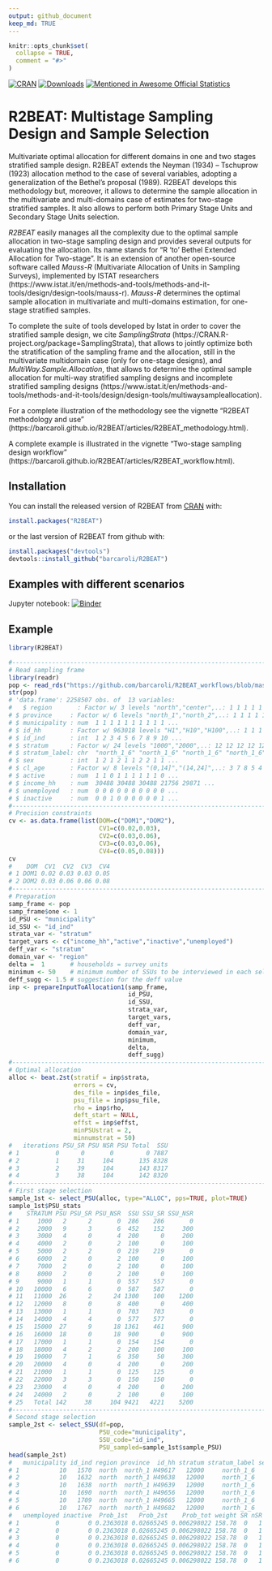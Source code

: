 ---
output: github_document
keep_md: TRUE
---

<!-- README.md is generated from README.Rmd. Please edit README.Rmd file -->

```{r, echo = FALSE}
knitr::opts_chunk$set(
  collapse = TRUE,
  comment = "#>"
)
```

[![CRAN](http://www.r-pkg.org/badges/version/R2BEAT)](https://cran.r-project.org/package=R2BEAT)
[![Downloads](http://cranlogs.r-pkg.org/badges/R2BEAT?color=brightgreen)](http://www.r-pkg.org/pkg/R2BEAT)
[![Mentioned in Awesome Official Statistics](https://awesome.re/mentioned-badge.svg)](http://www.awesomeofficialstatistics.org)


# R2BEAT: Multistage Sampling Design and Sample Selection

Multivariate optimal allocation for different domains in one and two stages stratified sample design. R2BEAT extends the Neyman (1934) – Tschuprow (1923) allocation method to the case of several variables, adopting a generalization of the Bethel’s proposal (1989). R2BEAT develops this methodology but, moreover, it allows to determine the sample allocation in the multivariate and multi-domains case of estimates for two-stage stratified samples. It also allows to perform both Primary Stage Units and Secondary Stage Units selection.

*R2BEAT* easily manages all the complexity due to the optimal sample allocation in two-stage sampling design and provides several outputs for evaluating the allocation.
Its name stands for "R 'to' Bethel Extended Allocation for Two-stage". 
It is an extension of another open-source software called *Mauss-R* (Multivariate Allocation of Units in Sampling Surveys), implemented by ISTAT  researchers (https://www.istat.it/en/methods-and-tools/methods-and-it-tools/design/design-tools/mauss-r). *Mauss-R* determines the optimal sample allocation in multivariate and multi-domains estimation, for one-stage stratified samples. 

To complete the suite of tools developed by Istat in order to cover the stratified sample design, we cite *SamplingStrata* (https://CRAN.R-project.org/package=SamplingStrata), that allows to jointly optimize both the stratification of the sampling frame and the allocation, still in the multivariate multidomain case (only for one-stage designs), and *MultiWay.Sample.Allocation*, that allows to determine the optimal sample allocation for multi-way stratified sampling designs and incomplete stratified sampling designs (https://www.istat.it/en/methods-and-tools/methods-and-it-tools/design/design-tools/multiwaysampleallocation).

For a complete illustration of the methodology see the vignette "R2BEAT methodology and use" (https://barcaroli.github.io/R2BEAT/articles/R2BEAT_methodology.html). 

A complete example is illustrated in the vignette "Two-stage sampling design workflow" (https://barcaroli.github.io/R2BEAT/articles/R2BEAT_workflow.html). 


## Installation

You can install the released version of R2BEAT from [CRAN](https://CRAN.R-project.org) with:

``` {r, eval=FALSE, echo=TRUE}
install.packages("R2BEAT")
```

or the last version of R2BEAT from github with:
``` {r, eval=FALSE, echo=TRUE}
install.packages("devtools")
devtools::install_github("barcaroli/R2BEAT")
```

## Examples with different scenarios

Jupyter notebook: [![Binder](https://mybinder.org/badge_logo.svg)](https://mybinder.org/v2/gh/barcaroli/R2BEAT_workflows/HEAD?filepath=R2BEAT_workflows.ipynb)

## Example

``` {r, eval=FALSE, echo=TRUE}
library(R2BEAT)

#-------------------------------------------------------------------------------
# Read sampling frame
library(readr)
pop <- read_rds("https://github.com/barcaroli/R2BEAT_workflows/blob/master/pop.RDS?raw=true")
str(pop)
# 'data.frame': 2258507 obs. of  13 variables:
#   $ region       : Factor w/ 3 levels "north","center",..: 1 1 1 1 1 1 1 1 1 1 ...
# $ province     : Factor w/ 6 levels "north_1","north_2",..: 1 1 1 1 1 1 1 1 1 1 ...
# $ municipality : num  1 1 1 1 1 1 1 1 1 1 ...
# $ id_hh        : Factor w/ 963018 levels "H1","H10","H100",..: 1 1 1 2 3 3 3 3 1114 1114 ...
# $ id_ind       : int  1 2 3 4 5 6 7 8 9 10 ...
# $ stratum      : Factor w/ 24 levels "1000","2000",..: 12 12 12 12 12 12 12 12 12 12 ...
# $ stratum_label: chr  "north_1_6" "north_1_6" "north_1_6" "north_1_6" ...
# $ sex          : int  1 2 1 2 1 1 2 2 1 1 ...
# $ cl_age       : Factor w/ 8 levels "(0,14]","(14,24]",..: 3 7 8 5 4 6 6 4 4 1 ...
# $ active       : num  1 1 0 1 1 1 1 1 1 0 ...
# $ income_hh    : num  30488 30488 30488 21756 29871 ...
# $ unemployed   : num  0 0 0 0 0 0 0 0 0 0 ...
# $ inactive     : num  0 0 1 0 0 0 0 0 0 1 ...
#-------------------------------------------------------------------------------
# Precision constraints
cv <- as.data.frame(list(DOM=c("DOM1","DOM2"),
                         CV1=c(0.02,0.03),
                         CV2=c(0.03,0.06),
                         CV3=c(0.03,0.06),
                         CV4=c(0.05,0.08)))
cv
#    DOM  CV1  CV2  CV3  CV4
# 1 DOM1 0.02 0.03 0.03 0.05
# 2 DOM2 0.03 0.06 0.06 0.08
#-------------------------------------------------------------------------------
# Preparation
samp_frame <- pop
samp_frame$one <- 1
id_PSU <- "municipality"  
id_SSU <- "id_ind"        
strata_var <- "stratum"   
target_vars <- c("income_hh","active","inactive","unemployed")   
deff_var <- "stratum"     
domain_var <- "region"  
delta =  1       # households = survey units
minimum <- 50    # minimum number of SSUs to be interviewed in each selected PSU
deff_sugg <- 1.5 # suggestion for the deff value
inp <- prepareInputToAllocation1(samp_frame,
                                 id_PSU,
                                 id_SSU,
                                 strata_var,
                                 target_vars,
                                 deff_var,
                                 domain_var,
                                 minimum,
                                 delta,
                                 deff_sugg)
#-------------------------------------------------------------------------------
# Optimal allocation
alloc <- beat.2st(stratif = inp$strata, 
                  errors = cv, 
                  des_file = inp$des_file, 
                  psu_file = inp$psu_file, 
                  rho = inp$rho, 
                  deft_start = NULL,
                  effst = inp$effst, 
                  minPSUstrat = 2,
                  minnumstrat = 50)
#   iterations PSU_SR PSU NSR PSU Total  SSU
# 1          0      0       0         0 7887
# 2          1     31     104       135 8328
# 3          2     39     104       143 8317
# 4          3     38     104       142 8320
#-------------------------------------------------------------------------------
# First stage selection
sample_1st <- select_PSU(alloc, type="ALLOC", pps=TRUE, plot=TRUE)
sample_1st$PSU_stats
#    STRATUM PSU PSU_SR PSU_NSR  SSU SSU_SR SSU_NSR
# 1     1000   2      2       0  286    286       0
# 2     2000   9      3       6  452    152     300
# 3     3000   4      0       4  200      0     200
# 4     4000   2      0       2  100      0     100
# 5     5000   2      2       0  219    219       0
# 6     6000   2      0       2  100      0     100
# 7     7000   2      0       2  100      0     100
# 8     8000   2      0       2  100      0     100
# 9     9000   1      1       0  557    557       0
# 10   10000   6      6       0  587    587       0
# 11   11000  26      2      24 1300    100    1200
# 12   12000   8      0       8  400      0     400
# 13   13000   1      1       0  703    703       0
# 14   14000   4      4       0  577    577       0
# 15   15000  27      9      18 1361    461     900
# 16   16000  18      0      18  900      0     900
# 17   17000   1      1       0  154    154       0
# 18   18000   4      2       2  200    100     100
# 19   19000   7      1       6  350     50     300
# 20   20000   4      0       4  200      0     200
# 21   21000   1      1       0  125    125       0
# 22   22000   3      3       0  150    150       0
# 23   23000   4      0       4  200      0     200
# 24   24000   2      0       2  100      0     100
# 25   Total 142     38     104 9421   4221    5200
#-------------------------------------------------------------------------------
# Second stage selection
sample_2st <- select_SSU(df=pop,
                         PSU_code="municipality",
                         SSU_code="id_ind",
                         PSU_sampled=sample_1st$sample_PSU)
head(sample_2st)
#   municipality id_ind region province  id_hh stratum stratum_label sex  cl_age active income_hh
# 1           10   1570  north  north_1 H49617   12000     north_1_6   2 (64,74]      1  25393.18
# 2           10   1632  north  north_1 H49638   12000     north_1_6   1 (64,74]      1  24261.16
# 3           10   1638  north  north_1 H49639   12000     north_1_6   1 (24,34]      1  60761.11
# 4           10   1690  north  north_1 H49656   12000     north_1_6   2 (34,44]      1  40065.25
# 5           10   1709  north  north_1 H49665   12000     north_1_6   1 (44,54]      1  13320.58
# 6           10   1767  north  north_1 H49682   12000     north_1_6   1 (34,44]      1  27106.55
#   unemployed inactive  Prob_1st   Prob_2st    Prob_tot weight SR nSR stratum_2
# 1          0        0 0.2363018 0.02665245 0.006298022 158.78  0   1   12000-1
# 2          0        0 0.2363018 0.02665245 0.006298022 158.78  0   1   12000-1
# 3          0        0 0.2363018 0.02665245 0.006298022 158.78  0   1   12000-1
# 4          0        0 0.2363018 0.02665245 0.006298022 158.78  0   1   12000-1
# 5          0        0 0.2363018 0.02665245 0.006298022 158.78  0   1   12000-1
# 6          0        0 0.2363018 0.02665245 0.006298022 158.78  0   1   12000-1
```


